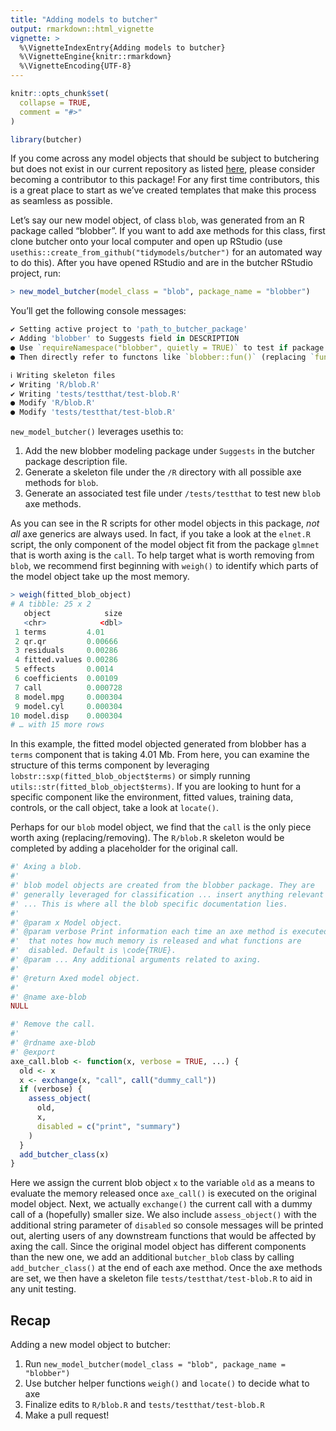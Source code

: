 ```yaml
---
title: "Adding models to butcher"
output: rmarkdown::html_vignette
vignette: >
  %\VignetteIndexEntry{Adding models to butcher}
  %\VignetteEngine{knitr::rmarkdown}
  %\VignetteEncoding{UTF-8}
---
```


```r
knitr::opts_chunk$set(
  collapse = TRUE,
  comment = "#>"
)
```

```r
library(butcher)
```

If you come across any model objects that should be subject to butchering but does not exist in our current repository as listed [here](https://www.tidymodels.org/find/parsnip/), please consider becoming a contributor to this package! For any first time contributors, this is a great place to start as we've created templates that make this process as seamless as possible. 

Let's say our new model object, of class `blob`, was generated from an R package called "blobber". If you want to add axe methods for this class, first clone butcher onto your local computer and open up RStudio (use `usethis::create_from_github("tidymodels/butcher")` for an automated way to do this). After you have opened RStudio and are in the butcher RStudio project, run: 

```r
> new_model_butcher(model_class = "blob", package_name = "blobber")
```

You'll get the following console messages:

```r
✔ Setting active project to 'path_to_butcher_package'
✔ Adding 'blobber' to Suggests field in DESCRIPTION
● Use `requireNamespace("blobber", quietly = TRUE)` to test if package is installed
● Then directly refer to functons like `blobber::fun()` (replacing `fun()`).

ℹ Writing skeleton files
✔ Writing 'R/blob.R'
✔ Writing 'tests/testthat/test-blob.R'
● Modify 'R/blob.R'
● Modify 'tests/testthat/test-blob.R'
```

`new_model_butcher()` leverages usethis to: 

1. Add the new blobber modeling package under `Suggests` in the butcher package description file.
2. Generate a skeleton file under the `/R` directory with all possible axe methods for `blob`.
3. Generate an associated test file under `/tests/testthat` to test new `blob` axe methods.

As you can see in the R scripts for other model objects in this package, *not all* axe generics are always used. In fact, if you take a look at the `elnet.R` script, the only component of the model object fit from the package `glmnet` that is worth axing is the `call`. To help target what is worth removing from `blob`, we recommend first beginning with `weigh()` to identify which parts of the model object take up the most memory.

```r
> weigh(fitted_blob_object)
# A tibble: 25 x 2
   object            size
   <chr>            <dbl>
 1 terms         4.01    
 2 qr.qr         0.00666 
 3 residuals     0.00286 
 4 fitted.values 0.00286 
 5 effects       0.0014  
 6 coefficients  0.00109 
 7 call          0.000728
 8 model.mpg     0.000304
 9 model.cyl     0.000304
10 model.disp    0.000304
# … with 15 more rows
```

In this example, the fitted model objected generated from blobber has a `terms` component that is taking 4.01 Mb. From here, you can examine the structure of this terms component by leveraging `lobstr::sxp(fitted_blob_object$terms)` or simply running `utils::str(fitted_blob_object$terms)`. If you are looking to hunt for a specific component like the environment, fitted values, training data, controls, or the call object, take a look at `locate()`. 

Perhaps for our `blob` model object, we find that the `call` is the only piece worth axing (replacing/removing). The `R/blob.R` skeleton would be completed by adding a placeholder for the original call. 

```r
#' Axing a blob.
#'
#' blob model objects are created from the blobber package. They are
#' generally leveraged for classification ... insert anything relevant 
#' ... This is where all the blob specific documentation lies.
#'
#' @param x Model object.
#' @param verbose Print information each time an axe method is executed
#'  that notes how much memory is released and what functions are
#'  disabled. Default is \code{TRUE}.
#' @param ... Any additional arguments related to axing.
#'
#' @return Axed model object.
#'
#' @name axe-blob
NULL

#' Remove the call.
#'
#' @rdname axe-blob
#' @export
axe_call.blob <- function(x, verbose = TRUE, ...) {
  old <- x
  x <- exchange(x, "call", call("dummy_call"))
  if (verbose) {
    assess_object(
      old, 
      x,
      disabled = c("print", "summary")
    )
  }
  add_butcher_class(x)
}
```

Here we assign the current blob object `x` to the variable `old` as a means to evaluate the memory released once `axe_call()` is executed on the original model object. Next, we actually `exchange()` the current call with a dummy call of a (hopefully) smaller size. We also include `assess_object()` with the additional string parameter of `disabled` so console messages will be printed out, alerting users of any downstream functions that would be affected by axing the call. Since the original model object has different components than the new one, we add an additional `butcher_blob` class by calling `add_butcher_class()` at the end of each axe method. Once the axe methods are set, we then have a skeleton file `tests/testthat/test-blob.R` to aid in any unit testing. 

## Recap

Adding a new model object to butcher:

1. Run `new_model_butcher(model_class = "blob", package_name = "blobber")`
2. Use butcher helper functions `weigh()` and `locate()` to decide what to axe
3. Finalize edits to `R/blob.R` and `tests/testthat/test-blob.R` 
4. Make a pull request! 

